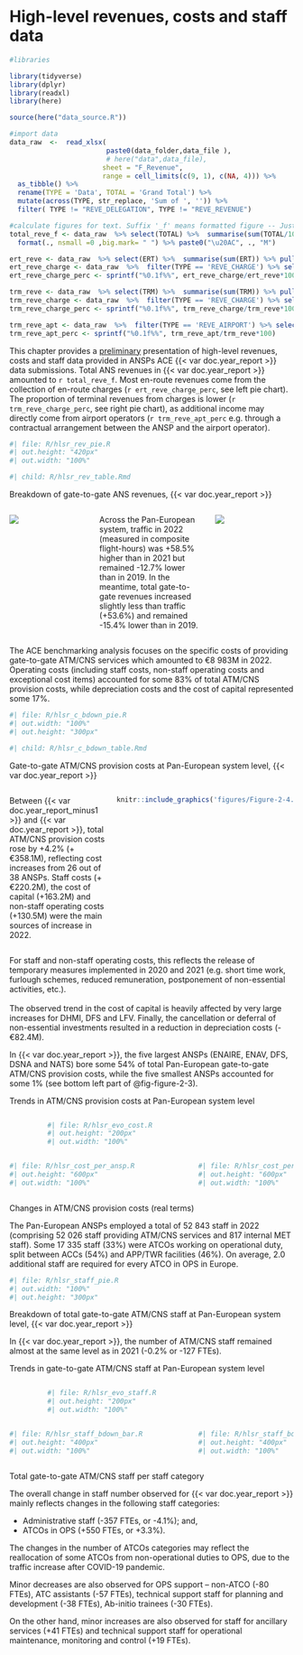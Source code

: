 # High-level revenues, costs and staff data {#sec-high}

```r
#libraries

library(tidyverse)
library(dplyr)
library(readxl)
library(here)

source(here("data_source.R"))

#import data
data_raw  <-  read_xlsx(
                        paste0(data_folder,data_file ),
                        # here("data",data_file),
                       sheet = "F_Revenue",
                       range = cell_limits(c(9, 1), c(NA, 4))) %>%
  as_tibble() %>% 
  rename(TYPE = 'Data', TOTAL = 'Grand Total') %>% 
  mutate(across(TYPE, str_replace, 'Sum of ', '')) %>% 
  filter( TYPE != "REVE_DELEGATION", TYPE != "REVE_REVENUE")

#calculate figures for text. Suffix '_f' means formatted figure -- Just an example for you to see how it could be done to avoid copy pasting
total_reve_f <- data_raw  %>% select(TOTAL) %>%  summarise(sum(TOTAL/1000000)) %>% pull() %>% round() %>% 
  format(., nsmall =0 ,big.mark= " ") %>% paste0("\u20AC", ., "M")

ert_reve <- data_raw  %>% select(ERT) %>%  summarise(sum(ERT)) %>% pull() 
ert_reve_charge <- data_raw  %>%  filter(TYPE == 'REVE_CHARGE') %>% select(ERT)  %>% pull() 
ert_reve_charge_perc <- sprintf("%0.1f%%", ert_reve_charge/ert_reve*100) 

trm_reve <- data_raw  %>% select(TRM) %>%  summarise(sum(TRM)) %>% pull() 
trm_reve_charge <- data_raw  %>%  filter(TYPE == 'REVE_CHARGE') %>% select(TRM)  %>% pull() 
trm_reve_charge_perc <- sprintf("%0.1f%%", trm_reve_charge/trm_reve*100) 

trm_reve_apt <- data_raw  %>%  filter(TYPE == 'REVE_AIRPORT') %>% select(TRM)  %>% pull() 
trm_reve_apt_perc <- sprintf("%0.1f%%", trm_reve_apt/trm_reve*100) 

```

This chapter provides a [preliminary]{.underline} presentation of high-level revenues, costs and staff data provided in ANSPs ACE {{< var doc.year_report >}} data submissions. Total ANS revenues in {{< var doc.year_report >}} amounted to `r total_reve_f`. Most en-route revenues come from the collection of en-route charges (`r ert_reve_charge_perc`, see left pie chart). The proportion of terminal revenues from charges is lower (`r trm_reve_charge_perc`, see right pie chart), as additional income may directly come from airport operators (`r trm_reve_apt_perc` e.g. through a contractual arrangement between the ANSP and the airport operator).

::: {#fig-figure-2-1}
```r
#| file: R/hlsr_rev_pie.R
#| out.height: "420px"
#| out.width: "100%"
```

```r
#| child: R/hlsr_rev_table.Rmd
```

Breakdown of gate-to-gate ANS revenues, {{< var doc.year_report >}}
:::

::: blue
::: columns
::: {.column width="30%"}
![](figures/Figure-2-2-cfh.png)
:::

::: {.column width="40%"}
Across the Pan-European system, traffic in 2022 (measured in composite flight-hours) was +58.5% higher than in 2021 but remained -12.7% lower than in 2019. In the meantime, total gate-to-gate revenues increased slightly less than traffic (+53.6%) and remained -15.4% lower than in 2019.
:::

::: {.column width="30%"}
![](figures/Figure-2-2-rev.png)
:::
:::
:::

The ACE benchmarking analysis focuses on the specific costs of providing gate-to-gate ATM/CNS services which amounted to €8 983M in 2022. Operating costs (including staff costs, non-staff operating costs and exceptional cost items) accounted for some 83% of total ATM/CNS provision costs, while depreciation costs and the cost of capital represented some 17%.

::: {#fig-figure-2-3}
```r
#| file: R/hlsr_c_bdown_pie.R
#| out.width: "100%"
#| out.height: "300px"
```

```r
#| child: R/hlsr_c_bdown_table.Rmd
```

Gate-to-gate ATM/CNS provision costs at Pan-European system level, {{< var doc.year_report >}}
:::

::: blue
::: columns
::: {.column width="35%"}
Between {{< var doc.year_report_minus1 >}} and {{< var doc.year_report >}}, total ATM/CNS provision costs rose by +4.2% (+€358.1M), reflecting cost increases from 26 out of 38 ANSPs. Staff costs (+€220.2M), the cost of capital (+163.2M) and non-staff operating costs (+130.5M) were the main sources of increase in 2022.
:::

::: {.column width="65%"}
```r
knitr::include_graphics('figures/Figure-2-4.png')
```
:::
:::
:::

::: blue
For staff and non-staff operating costs, this reflects the release of temporary measures implemented in 2020 and 2021 (e.g. short time work, furlough schemes, reduced remuneration, postponement of non-essential activities, etc.). <br><br> The observed trend in the cost of capital is heavily affected by very large increases for DHMI, DFS and LFV. Finally, the cancellation or deferral of non-essential investments resulted in a reduction in depreciation costs (-€82.4M).
:::

In {{< var doc.year_report >}}, the five largest ANSPs (ENAIRE, ENAV, DFS, DSNA and NATS) bore some 54% of total Pan-European gate-to-gate ATM/CNS provision costs, while the five smallest ANSPs accounted for some 1% (see bottom left part of @fig-figure-2-3).

<p style="font-weight: bold; text-decoration: underline; font-family: Helvetica; text-align: center; margin-bottom: 0rem">

Trends in ATM/CNS provision costs at Pan-European system level

</p>

<div>

::: columns
::: {.column width="10%"}
:::

::: {.column width="80%"}
```r
#| file: R/hlsr_evo_cost.R
#| out.height: "200px"
#| out.width: "100%"
```
:::

::: {.column width="10%"}
:::
:::

::: columns
::: {.column width="65%"}
```r
#| file: R/hlsr_cost_per_ansp.R
#| out.height: "600px"
#| out.width: "100%"
```
:::

::: {.column width="35%"}
```r
#| file: R/hlsr_cost_per_ansp_perc.R
#| out.height: "600px"
#| out.width: "100%"
```
:::
:::

Changes in ATM/CNS provision costs (real terms)

</div>

<!-- ![Changes in ATM/CNS provision costs (real terms)](figures/Figure-2-3.png){#fig-figure-2-3 width="75%"} -->

The Pan-European ANSPs employed a total of 52 843 staff in 2022 (comprising 52 026 staff providing ATM/CNS services and 817 internal MET staff). Some 17 335 staff (33%) were ATCOs working on operational duty, split between ACCs (54%) and APP/TWR facilities (46%). On average, 2.0 additional staff are required for every ATCO in OPS in Europe.

::: {#fig-figure-2-6}
```r
#| file: R/hlsr_staff_pie.R
#| out.width: "100%"
#| out.height: "300px"
```

Breakdown of total gate-to-gate ATM/CNS staff at Pan-European system level, {{< var doc.year_report >}}
:::

In {{< var doc.year_report >}}, the number of ATM/CNS staff remained almost at the same level as in 2021 (-0.2% or -127 FTEs).

<p style="font-weight: bold; text-decoration: underline; font-family: Helvetica; text-align: center; margin-bottom: 0rem">

Trends in gate-to-gate ATM/CNS staff at Pan-European system level

</p>

::: {#fig-figure-2-5}
::: columns
::: {.column width="10%"}
:::

::: {.column width="80%"}
```r
#| file: R/hlsr_evo_staff.R
#| out.height: "200px"
#| out.width: "100%"
```
:::

::: {.column width="10%"}
:::
:::

::: columns
::: {.column width="65%"}
```r
#| file: R/hlsr_staff_bdown_bar.R
#| out.height: "400px"
#| out.width: "100%"
```
:::

::: {.column width="35%"}
```r
#| file: R/hlsr_staff_bdown_bar_perc.R
#| out.height: "400px"
#| out.width: "100%"
```
:::
:::

Total gate-to-gate ATM/CNS staff per staff category
:::

<!-- ![Total gate-to-gate ATM/CNS staff per staff category](figures/Figure-2-5.png){#fig-figure-2-5 width="75%"} -->

The overall change in staff number observed for {{< var doc.year_report >}} mainly reflects changes in the following staff categories:

-   Administrative staff (-357 FTEs, or -4.1%); and,
-   ATCOs in OPS (+550 FTEs, or +3.3%).

The changes in the number of ATCOs categories may reflect the reallocation of some ATCOs from non-operational duties to OPS, due to the traffic increase after COVID-19 pandemic.

Minor decreases are also observed for OPS support -- non-ATCO (-80 FTEs), ATC assistants (-57 FTEs), technical support staff for planning and development (-38 FTEs), Ab-initio trainees (-30 FTEs).

On the other hand, minor increases are also observed for staff for ancillary services (+41 FTEs) and technical support staff for operational maintenance, monitoring and control (+19 FTEs).

